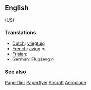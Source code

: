 ==English== (US)



===Translations===
*[[Dutch]]: [[vliegtuig]]
*[[French]]: [[avion]] ''m''
*[[Frisian]]: [[]]
*[[German]]: [[Flugzeug]] ''n''

===See also===
[[Paperflier]] [[Paperflyer]] [[Aircraft]] [[Aeroplane]]